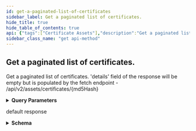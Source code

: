 ```yaml
---
id: get-a-paginated-list-of-certificates
sidebar_label: Get a paginated list of certificates.
hide_title: true
hide_table_of_contents: true
api: {"tags":["Certificate Assets"],"description":"Get a paginated list of certificates. 'details' field of the response will be empty but is populated by the fetch endpoint - /api/v2/assets/certificates/{md5Hash}","operationId":"getAllCertAssets","parameters":[{"name":"limit","in":"query","description":"Page size limit","required":false,"schema":{"type":"integer","format":"int32","default":100}},{"name":"pageToken","in":"query","description":"Page token for pagination","required":false,"schema":{"type":"string"}},{"name":"commonNameSearch","in":"query","description":"Search for given domain value via substring match","required":false,"schema":{"type":"string"}},{"name":"recentIp","in":"query","description":"Filter by IP; Returns only assets with a recent IP matching the provided filter.","required":false,"schema":{"type":"string"}},{"name":"providerId","in":"query","description":"Comma-separated string; Returns only results that were found on the given providers. If not set, filter is ignored.","required":false,"schema":{"uniqueItems":true,"type":"array","items":{"type":"string"}}},{"name":"providerName","in":"query","description":"Comma-separated string; Returns only results that were found on the given providers. If not set, filter is ignored.","required":false,"schema":{"uniqueItems":true,"type":"array","items":{"type":"string"}}},{"name":"formattedIssuerOrg","in":"query","description":"Comma-separated string; Returns only results that were found on the given formatted issuer orgs. If not set, filter is ignored.","required":false,"schema":{"type":"string"}},{"name":"businessUnitId","in":"query","description":"Comma-separated string; Returns only results whose Business Unit's ID falls in the provided list. NOTE: If omitted, the API will return results for all Business Units the user has permissions to view.","required":false,"schema":{"uniqueItems":true,"type":"array","items":{"type":"string","format":"uuid"}}},{"name":"businessUnitName","in":"query","description":"Comma-separated string; Returns only results whose Business Unit's Name falls in the provided list. NOTE: If omitted, the API will return results for all Business Units the user has permissions to view.","required":false,"schema":{"uniqueItems":true,"type":"array","items":{"type":"string"}}},{"name":"property","in":"query","description":"Comma-separated string; Returns only results whose certificate property falls in the provided list. NOTE: If omitted, the API will return results for all properties the user has permissions to view.","required":false,"schema":{"uniqueItems":true,"type":"array","items":{"type":"string"}}},{"name":"minLastObservedDate","in":"query","description":"Filter by last observed timestamp. Date formatted string (YYYY-MM-DD).","required":false,"schema":{"type":"string","format":"date"}},{"name":"certificateAdvertisementStatus","in":"query","description":"Comma-separated string; Returns only result whose asset's certificate advertisement whose statuses fall in the provided list.","required":false,"schema":{"uniqueItems":true,"type":"array","items":{"type":"string","enum":["NO_CERTIFICATE_ADVERTISEMENT","HAS_CERTIFICATE_ADVERTISEMENT"]}}},{"name":"serviceStatus","in":"query","description":"Comma-separated string; Returns only result whose asset's service whose statuses fall in the provided list.","required":false,"schema":{"uniqueItems":true,"type":"array","items":{"type":"string","enum":["NO_ACTIVE_SERVICE","HAS_ACTIVE_SERVICE","NO_ACTIVE_CLOUD_SERVICE","HAS_ACTIVE_CLOUD_SERVICE","NO_ACTIVE_ON_PREM_SERVICE","HAS_ACTIVE_ON_PREM_SERVICE"]}}},{"name":"issueStatus","in":"query","description":"Comma-separated string; Returns only result whose asset's issue statuses fall in the provided list.","required":false,"schema":{"uniqueItems":true,"type":"array","items":{"type":"string","enum":["NO_ACTIVE_ISSUE","HAS_ACTIVE_ISSUE"]}}},{"name":"hostingEnvironment","in":"query","description":"Filter by Hosting Environment","required":false,"schema":{"type":"string","enum":["ON_PREM","CLOUD","NONE","RESERVED_IPS"]}},{"name":"hasRelatedCloudResources","in":"query","description":"Filter by whether the asset has a related cloud resource asset","required":false,"schema":{"uniqueItems":true,"type":"array","items":{"type":"boolean"}}},{"name":"tagId","in":"query","description":"Comma-separated string; Returns any assets with a tagId in the provided set.","required":false,"schema":{"uniqueItems":true,"type":"array","items":{"type":"string","format":"uuid"}}},{"name":"tagName","in":"query","description":"Comma-separated string; Returns any assets with a tagName in the provided set.","required":false,"schema":{"uniqueItems":true,"type":"array","items":{"type":"string"}}},{"name":"include","in":"query","description":"Comma-separated string; Include the provided fields as part of the serialized result.<br/>Values:<br/>`certDetails`: populate all elements in `data[*].details`.<br/>If param is not specified, `data[*].details` will be empty.","required":false,"schema":{"uniqueItems":true,"type":"array","items":{"type":"string"}}},{"name":"sort","in":"query","description":"Sort by specified properties","required":false,"schema":{"type":"string"}}],"responses":{"200":{"description":"default response","content":{"application/json":{"schema":{"type":"object","properties":{"data":{"type":"array","items":{"type":"object","properties":{"id":{"type":"string","format":"uuid"},"tenant":{"type":"object","properties":{"id":{"type":"string","format":"uuid"},"name":{"type":"string"},"tenantId":{"type":"string","format":"uuid"}}},"businessUnits":{"uniqueItems":true,"type":"array","items":{"type":"object","properties":{"id":{"type":"string","format":"uuid"},"name":{"type":"string"},"tenantId":{"type":"string","format":"uuid"}}}},"dateAdded":{"type":"string","format":"date-time"},"firstObserved":{"type":"string","format":"date-time"},"lastObserved":{"type":"string","format":"date-time"},"providers":{"uniqueItems":true,"type":"array","items":{"type":"object","properties":{"id":{"type":"string"},"name":{"type":"string"}}}},"certificate":{"required":["id","md5Fingerprint","md5Hash","pemSha1","pemSha256","sha1Fingerprint","sha256Fingerprint"],"type":"object","properties":{"id":{"type":"string","format":"uuid"},"md5Hash":{"type":"string"},"issuer":{"type":"string"},"issuerAlternativeNames":{"type":"string"},"issuerCountry":{"type":"string"},"issuerEmail":{"type":"string"},"issuerLocality":{"type":"string"},"issuerName":{"type":"string"},"issuerOrg":{"type":"string"},"formattedIssuerOrg":{"type":"string"},"issuerOrgUnit":{"type":"string"},"issuerState":{"type":"string"},"publicKey":{"type":"string"},"publicKeyAlgorithm":{"type":"string"},"publicKeyRsaExponent":{"type":"integer","format":"int64"},"signatureAlgorithm":{"type":"string"},"subject":{"type":"string"},"subjectAlternativeNames":{"type":"string"},"subjectCountry":{"type":"string"},"subjectEmail":{"type":"string"},"subjectLocality":{"type":"string"},"subjectName":{"type":"string"},"subjectOrg":{"type":"string"},"subjectOrgUnit":{"type":"string"},"subjectState":{"type":"string"},"serialNumber":{"type":"string"},"validNotBefore":{"type":"string"},"validNotAfter":{"type":"string"},"version":{"type":"string"},"publicKeyBits":{"type":"integer","format":"int32"},"pemSha256":{"type":"string"},"pemSha1":{"type":"string"},"publicKeyModulus":{"type":"string"},"publicKeySpki":{"type":"string"},"sha1Fingerprint":{"type":"string"},"sha256Fingerprint":{"type":"string"},"md5Fingerprint":{"type":"string"}}},"commonName":{"type":"string"},"properties":{"uniqueItems":true,"type":"array","items":{"type":"string"}},"hasLinkedCloudResources":{"type":"boolean"},"certificateAdvertisementStatus":{"uniqueItems":true,"type":"array","items":{"type":"string"}},"serviceStatus":{"uniqueItems":true,"type":"array","items":{"type":"string"}},"issueStatus":{"uniqueItems":true,"type":"array","items":{"type":"string"}},"details":{"type":"object","properties":{"recentIps":{"type":"array","items":{"type":"object","properties":{"ip":{"type":"string"},"domain":{"type":"string"},"type":{"type":"string"},"assetType":{"type":"string"},"assetKey":{"type":"string"},"provider":{"type":"object","properties":{"id":{"type":"string"},"name":{"type":"string"}}},"lastObserved":{"type":"string","format":"date-time"},"tenant":{"type":"object","properties":{"id":{"type":"string","format":"uuid"},"name":{"type":"string"},"tenantId":{"type":"string","format":"uuid"}}},"businessUnits":{"uniqueItems":true,"type":"array","items":{"type":"object","properties":{"id":{"type":"string","format":"uuid"},"name":{"type":"string"},"tenantId":{"type":"string","format":"uuid"}}}},"commonName":{"type":"string"}}}},"cloudResources":{"type":"array","items":{"type":"object","properties":{"id":{"type":"string","format":"uuid"},"tenant":{"type":"object","properties":{"id":{"type":"string","format":"uuid"},"name":{"type":"string"},"tenantId":{"type":"string","format":"uuid"}}},"businessUnits":{"uniqueItems":true,"type":"array","items":{"type":"object","properties":{"id":{"type":"string","format":"uuid"},"name":{"type":"string"},"tenantId":{"type":"string","format":"uuid"}}}},"dateAdded":{"type":"string","format":"date-time"},"firstObserved":{"type":"string","format":"date-time"},"lastObserved":{"type":"string","format":"date-time"},"instanceId":{"type":"string"},"type":{"type":"string"},"name":{"type":"string"},"ips":{"uniqueItems":true,"type":"array","items":{"type":"string"}},"domain":{"type":"string"},"provider":{"type":"object","properties":{"id":{"type":"string"},"name":{"type":"string"}}},"region":{"type":"string"},"vpc":{"type":"object","properties":{"id":{"type":"string"},"name":{"type":"string"}}},"accountIntegration":{"type":"object","properties":{"id":{"type":"string","format":"uuid"},"name":{"type":"string"}}},"providerAccountId":{"type":"string"},"details":{"type":"object","properties":{"recentIps":{"type":"array","items":{"type":"object","properties":{"ip":{"type":"string"},"domain":{"type":"string"},"type":{"type":"string"},"assetType":{"type":"string"},"assetKey":{"type":"string"},"provider":{"type":"object","properties":{"id":{"type":"string"},"name":{"type":"string"}}},"lastObserved":{"type":"string","format":"date-time"},"tenant":{"type":"object","properties":{"id":{"type":"string","format":"uuid"},"name":{"type":"string"},"tenantId":{"type":"string","format":"uuid"}}},"businessUnits":{"uniqueItems":true,"type":"array","items":{"type":"object","properties":{"id":{"type":"string","format":"uuid"},"name":{"type":"string"},"tenantId":{"type":"string","format":"uuid"}}}},"commonName":{"type":"string"}}}}}},"serviceStatus":{"uniqueItems":true,"type":"array","items":{"type":"string"}},"issueStatus":{"uniqueItems":true,"type":"array","items":{"type":"string"}},"annotations":{"required":["contacts","note","tags"],"type":"object","properties":{"contacts":{"maxItems":100,"minItems":0,"uniqueItems":true,"type":"array","items":{"type":"object","properties":{"id":{"type":"string","format":"uuid"},"email":{"maxLength":254,"minLength":0,"type":"string"}}}},"tags":{"maxItems":100,"minItems":0,"uniqueItems":true,"type":"array","items":{"type":"object","properties":{"id":{"type":"string","format":"uuid"},"name":{"type":"string"}}}},"note":{"maxLength":1024,"minLength":0,"type":"string"}}},"sourceDetails":{"uniqueItems":true,"type":"array","items":{"type":"string"}}}}},"base64Encoded":{"type":"string"}}},"annotations":{"required":["contacts","note","tags"],"type":"object","properties":{"contacts":{"maxItems":100,"minItems":0,"uniqueItems":true,"type":"array","items":{"type":"object","properties":{"id":{"type":"string","format":"uuid"},"email":{"maxLength":254,"minLength":0,"type":"string"}}}},"tags":{"maxItems":100,"minItems":0,"uniqueItems":true,"type":"array","items":{"type":"object","properties":{"id":{"type":"string","format":"uuid"},"name":{"type":"string"}}}},"note":{"maxLength":1024,"minLength":0,"type":"string"}}},"sourceDetails":{"uniqueItems":true,"type":"array","items":{"type":"string"}}}}},"pagination":{"type":"object","properties":{"next":{"type":"string"},"prev":{"type":"string"},"current":{"type":"string"}}},"meta":{"type":"object","properties":{"nextPageToken":{"type":"string"},"prevPageToken":{"type":"string"}}}}}}}}},"method":"get","path":"/api/v2/assets/certificates","servers":[{"url":"https://expander.expanse.co"}],"security":[{"Bearer":[]}],"securitySchemes":{"ClientCredentials":{"type":"oauth2","description":"For more information on how to retrieve client credentials, visit the Xpanse [TechDocs](https://docs.paloaltonetworks.com/cortex/cortex-xpanse/cortex-xpanse-user-guide/apis-and-integrations-main/expander-apis-and-integrations/expander-apis.html#expander-apis). This is the preferred method for retrieving a JWT for Xpanse APIs. There will be significant customer communications and a lengthy migration period before refresh token support is removed in favor of the client credentials flow.\n\nExchange a `client_id` and `client_secret` for an `access_token` (JWT) that can be passed to all Xpanse APIs. See [Get Access Token from Client Credentials](#operation/getAccessToken) for more info.","flows":{"clientCredentials":{"tokenUrl":"/api/oauth2/RequestToken","scopes":{"scope-xpanse":"access Xpanse APIs"}}}},"RefreshToken-Deprecated":{"type":"apiKey","description":"Xpanse APIs continue to support this JWT retrieval method alongside the preferred client credentials flow. There will be significant customer communications and a lengthy migration period before refresh token support is removed in favor of the client credentials flow.\n\nProvide a valid Xpanse-provided refresh token to access `/api/v1/idToken/`. This route will generate a JWT token that can be used with the other api endpoints.\n\nExample: `Authorization: Bearer <refreshToken>`","name":"Authorization","in":"header"},"Bearer":{"type":"http","description":"To access Xpanse APIs, a valid access token (JWT) must be included in every request\nin the `Authorization` header, which is retrieved by going through the client credentials flow (preferred method of JWT retrieval).\n\nThe value for this header should be `Bearer <access_token>`, where the token is the base64-encoded JSON Web Token returned as the `access_token` field in the client credentials flow.","name":"Authorization","in":"header","scheme":"bearer","bearerFormat":"JWT"}},"info":{"title":"Assets","description":"An API for interacting with Network Asset data.","termsOfService":"https://www.paloaltonetworks.com/content/dam/pan/en_US/assets/pdf/legal/palo-alto-networks-end-user-license-agreement-eula.pdf","contact":{"name":"API Support","url":"https://docs.paloaltonetworks.com/cortex/cortex-xpanse/cortex-xpanse-user-guide/apis-and-integrations-main/expander-apis-and-integrations/expander-apis.html#expander-apis","email":"expanse-support@paloaltonetworks.com"},"version":"3.0.0"},"postman":{"name":"Get a paginated list of certificates.","description":{"content":"Get a paginated list of certificates. 'details' field of the response will be empty but is populated by the fetch endpoint - /api/v2/assets/certificates/{md5Hash}","type":"text/plain"},"url":{"path":["api","v2","assets","certificates"],"host":["{{baseUrl}}"],"query":[{"disabled":false,"description":{"content":"Page size limit","type":"text/plain"},"key":"limit","value":""},{"disabled":false,"description":{"content":"Page token for pagination","type":"text/plain"},"key":"pageToken","value":""},{"disabled":false,"description":{"content":"Search for given domain value via substring match","type":"text/plain"},"key":"commonNameSearch","value":""},{"disabled":false,"description":{"content":"Filter by IP; Returns only assets with a recent IP matching the provided filter.","type":"text/plain"},"key":"recentIp","value":""},{"disabled":false,"description":{"content":"Comma-separated string; Returns only results that were found on the given providers. If not set, filter is ignored.","type":"text/plain"},"key":"providerId","value":""},{"disabled":false,"description":{"content":"Comma-separated string; Returns only results that were found on the given providers. If not set, filter is ignored.","type":"text/plain"},"key":"providerName","value":""},{"disabled":false,"description":{"content":"Comma-separated string; Returns only results that were found on the given formatted issuer orgs. If not set, filter is ignored.","type":"text/plain"},"key":"formattedIssuerOrg","value":""},{"disabled":false,"description":{"content":"Comma-separated string; Returns only results whose Business Unit's ID falls in the provided list. NOTE: If omitted, the API will return results for all Business Units the user has permissions to view.","type":"text/plain"},"key":"businessUnitId","value":""},{"disabled":false,"description":{"content":"Comma-separated string; Returns only results whose Business Unit's Name falls in the provided list. NOTE: If omitted, the API will return results for all Business Units the user has permissions to view.","type":"text/plain"},"key":"businessUnitName","value":""},{"disabled":false,"description":{"content":"Comma-separated string; Returns only results whose certificate property falls in the provided list. NOTE: If omitted, the API will return results for all properties the user has permissions to view.","type":"text/plain"},"key":"property","value":""},{"disabled":false,"description":{"content":"Filter by last observed timestamp. Date formatted string (YYYY-MM-DD).","type":"text/plain"},"key":"minLastObservedDate","value":""},{"disabled":false,"description":{"content":"Comma-separated string; Returns only result whose asset's certificate advertisement whose statuses fall in the provided list.","type":"text/plain"},"key":"certificateAdvertisementStatus","value":""},{"disabled":false,"description":{"content":"Comma-separated string; Returns only result whose asset's service whose statuses fall in the provided list.","type":"text/plain"},"key":"serviceStatus","value":""},{"disabled":false,"description":{"content":"Comma-separated string; Returns only result whose asset's issue statuses fall in the provided list.","type":"text/plain"},"key":"issueStatus","value":""},{"disabled":false,"description":{"content":"Filter by Hosting Environment","type":"text/plain"},"key":"hostingEnvironment","value":""},{"disabled":false,"description":{"content":"Filter by whether the asset has a related cloud resource asset","type":"text/plain"},"key":"hasRelatedCloudResources","value":""},{"disabled":false,"description":{"content":"Comma-separated string; Returns any assets with a tagId in the provided set.","type":"text/plain"},"key":"tagId","value":""},{"disabled":false,"description":{"content":"Comma-separated string; Returns any assets with a tagName in the provided set.","type":"text/plain"},"key":"tagName","value":""},{"disabled":false,"description":{"content":"Comma-separated string; Include the provided fields as part of the serialized result.<br/>Values:<br/>`certDetails`: populate all elements in `data[*].details`.<br/>If param is not specified, `data[*].details` will be empty.","type":"text/plain"},"key":"include","value":""},{"disabled":false,"description":{"content":"Sort by specified properties","type":"text/plain"},"key":"sort","value":""}],"variable":[]},"header":[{"key":"Accept","value":"application/json"}],"method":"GET"}}
sidebar_class_name: "get api-method"
---
```



## Get a paginated list of certificates.



Get a paginated list of certificates. &#39;details&#39; field of the response will be empty but is populated by the fetch endpoint - /api/v2/assets/certificates/{md5Hash}

<details style={{"marginBottom":"1rem"}}><summary style={{}}><strong>Query Parameters</strong></summary><div><ul><ParamsItem className={"paramsItem"} param={{"name":"limit","in":"query","description":"Page size limit","required":false,"schema":{"type":"integer","format":"int32","default":100}}}></ParamsItem><ParamsItem className={"paramsItem"} param={{"name":"pageToken","in":"query","description":"Page token for pagination","required":false,"schema":{"type":"string"}}}></ParamsItem><ParamsItem className={"paramsItem"} param={{"name":"commonNameSearch","in":"query","description":"Search for given domain value via substring match","required":false,"schema":{"type":"string"}}}></ParamsItem><ParamsItem className={"paramsItem"} param={{"name":"recentIp","in":"query","description":"Filter by IP; Returns only assets with a recent IP matching the provided filter.","required":false,"schema":{"type":"string"}}}></ParamsItem><ParamsItem className={"paramsItem"} param={{"name":"providerId","in":"query","description":"Comma-separated string; Returns only results that were found on the given providers. If not set, filter is ignored.","required":false,"schema":{"uniqueItems":true,"type":"array","items":{"type":"string"}}}}></ParamsItem><ParamsItem className={"paramsItem"} param={{"name":"providerName","in":"query","description":"Comma-separated string; Returns only results that were found on the given providers. If not set, filter is ignored.","required":false,"schema":{"uniqueItems":true,"type":"array","items":{"type":"string"}}}}></ParamsItem><ParamsItem className={"paramsItem"} param={{"name":"formattedIssuerOrg","in":"query","description":"Comma-separated string; Returns only results that were found on the given formatted issuer orgs. If not set, filter is ignored.","required":false,"schema":{"type":"string"}}}></ParamsItem><ParamsItem className={"paramsItem"} param={{"name":"businessUnitId","in":"query","description":"Comma-separated string; Returns only results whose Business Unit's ID falls in the provided list. NOTE: If omitted, the API will return results for all Business Units the user has permissions to view.","required":false,"schema":{"uniqueItems":true,"type":"array","items":{"type":"string","format":"uuid"}}}}></ParamsItem><ParamsItem className={"paramsItem"} param={{"name":"businessUnitName","in":"query","description":"Comma-separated string; Returns only results whose Business Unit's Name falls in the provided list. NOTE: If omitted, the API will return results for all Business Units the user has permissions to view.","required":false,"schema":{"uniqueItems":true,"type":"array","items":{"type":"string"}}}}></ParamsItem><ParamsItem className={"paramsItem"} param={{"name":"property","in":"query","description":"Comma-separated string; Returns only results whose certificate property falls in the provided list. NOTE: If omitted, the API will return results for all properties the user has permissions to view.","required":false,"schema":{"uniqueItems":true,"type":"array","items":{"type":"string"}}}}></ParamsItem><ParamsItem className={"paramsItem"} param={{"name":"minLastObservedDate","in":"query","description":"Filter by last observed timestamp. Date formatted string (YYYY-MM-DD).","required":false,"schema":{"type":"string","format":"date"}}}></ParamsItem><ParamsItem className={"paramsItem"} param={{"name":"certificateAdvertisementStatus","in":"query","description":"Comma-separated string; Returns only result whose asset's certificate advertisement whose statuses fall in the provided list.","required":false,"schema":{"uniqueItems":true,"type":"array","items":{"type":"string","enum":["NO_CERTIFICATE_ADVERTISEMENT","HAS_CERTIFICATE_ADVERTISEMENT"]}}}}></ParamsItem><ParamsItem className={"paramsItem"} param={{"name":"serviceStatus","in":"query","description":"Comma-separated string; Returns only result whose asset's service whose statuses fall in the provided list.","required":false,"schema":{"uniqueItems":true,"type":"array","items":{"type":"string","enum":["NO_ACTIVE_SERVICE","HAS_ACTIVE_SERVICE","NO_ACTIVE_CLOUD_SERVICE","HAS_ACTIVE_CLOUD_SERVICE","NO_ACTIVE_ON_PREM_SERVICE","HAS_ACTIVE_ON_PREM_SERVICE"]}}}}></ParamsItem><ParamsItem className={"paramsItem"} param={{"name":"issueStatus","in":"query","description":"Comma-separated string; Returns only result whose asset's issue statuses fall in the provided list.","required":false,"schema":{"uniqueItems":true,"type":"array","items":{"type":"string","enum":["NO_ACTIVE_ISSUE","HAS_ACTIVE_ISSUE"]}}}}></ParamsItem><ParamsItem className={"paramsItem"} param={{"name":"hostingEnvironment","in":"query","description":"Filter by Hosting Environment","required":false,"schema":{"type":"string","enum":["ON_PREM","CLOUD","NONE","RESERVED_IPS"]}}}></ParamsItem><ParamsItem className={"paramsItem"} param={{"name":"hasRelatedCloudResources","in":"query","description":"Filter by whether the asset has a related cloud resource asset","required":false,"schema":{"uniqueItems":true,"type":"array","items":{"type":"boolean"}}}}></ParamsItem><ParamsItem className={"paramsItem"} param={{"name":"tagId","in":"query","description":"Comma-separated string; Returns any assets with a tagId in the provided set.","required":false,"schema":{"uniqueItems":true,"type":"array","items":{"type":"string","format":"uuid"}}}}></ParamsItem><ParamsItem className={"paramsItem"} param={{"name":"tagName","in":"query","description":"Comma-separated string; Returns any assets with a tagName in the provided set.","required":false,"schema":{"uniqueItems":true,"type":"array","items":{"type":"string"}}}}></ParamsItem><ParamsItem className={"paramsItem"} param={{"name":"include","in":"query","description":"Comma-separated string; Include the provided fields as part of the serialized result.<br/>Values:<br/>`certDetails`: populate all elements in `data[*].details`.<br/>If param is not specified, `data[*].details` will be empty.","required":false,"schema":{"uniqueItems":true,"type":"array","items":{"type":"string"}}}}></ParamsItem><ParamsItem className={"paramsItem"} param={{"name":"sort","in":"query","description":"Sort by specified properties","required":false,"schema":{"type":"string"}}}></ParamsItem></ul></div></details><div><ApiTabs><TabItem label={"200"} value={"200"}><div>

default response

</div><div><details style={{}}><summary style={{"textAlign":"left"}}><strong>Schema</strong></summary><div style={{"textAlign":"left","marginLeft":"1rem"}}></div><ul style={{"marginLeft":"1rem"}}><SchemaItem collapsible={true} className={"schemaItem"}><details style={{}}><summary style={{}}><strong>data</strong><span style={{"opacity":"0.6"}}> object[]</span></summary><div style={{"marginLeft":"1rem"}}><ul><SchemaItem collapsible={false} name={"id"} required={false} schemaDescription={undefined} schemaName={"uuid"} qualifierMessage={undefined}></SchemaItem><SchemaItem collapsible={true} className={"schemaItem"}><details style={{}}><summary style={{}}><strong>tenant</strong><span style={{"opacity":"0.6"}}> object</span></summary><div style={{"marginLeft":"1rem"}}><ul><SchemaItem collapsible={false} name={"id"} required={false} schemaDescription={undefined} schemaName={"uuid"} qualifierMessage={undefined}></SchemaItem><SchemaItem collapsible={false} name={"name"} required={false} schemaDescription={undefined} schemaName={"string"} qualifierMessage={undefined}></SchemaItem><SchemaItem collapsible={false} name={"tenantId"} required={false} schemaDescription={undefined} schemaName={"uuid"} qualifierMessage={undefined}></SchemaItem></ul></div></details></SchemaItem><SchemaItem collapsible={true} className={"schemaItem"}><details style={{}}><summary style={{}}><strong>businessUnits</strong><span style={{"opacity":"0.6"}}> object[]</span></summary><div style={{"marginLeft":"1rem"}}><ul><SchemaItem collapsible={false} name={"id"} required={false} schemaDescription={undefined} schemaName={"uuid"} qualifierMessage={undefined}></SchemaItem><SchemaItem collapsible={false} name={"name"} required={false} schemaDescription={undefined} schemaName={"string"} qualifierMessage={undefined}></SchemaItem><SchemaItem collapsible={false} name={"tenantId"} required={false} schemaDescription={undefined} schemaName={"uuid"} qualifierMessage={undefined}></SchemaItem></ul></div></details></SchemaItem><SchemaItem collapsible={false} name={"dateAdded"} required={false} schemaDescription={undefined} schemaName={"date-time"} qualifierMessage={undefined}></SchemaItem><SchemaItem collapsible={false} name={"firstObserved"} required={false} schemaDescription={undefined} schemaName={"date-time"} qualifierMessage={undefined}></SchemaItem><SchemaItem collapsible={false} name={"lastObserved"} required={false} schemaDescription={undefined} schemaName={"date-time"} qualifierMessage={undefined}></SchemaItem><SchemaItem collapsible={true} className={"schemaItem"}><details style={{}}><summary style={{}}><strong>providers</strong><span style={{"opacity":"0.6"}}> object[]</span></summary><div style={{"marginLeft":"1rem"}}><ul><SchemaItem collapsible={false} name={"id"} required={false} schemaDescription={undefined} schemaName={"string"} qualifierMessage={undefined}></SchemaItem><SchemaItem collapsible={false} name={"name"} required={false} schemaDescription={undefined} schemaName={"string"} qualifierMessage={undefined}></SchemaItem></ul></div></details></SchemaItem><SchemaItem collapsible={true} className={"schemaItem"}><details style={{}}><summary style={{}}><strong>certificate</strong><span style={{"opacity":"0.6"}}> object</span></summary><div style={{"marginLeft":"1rem"}}><ul><SchemaItem collapsible={false} name={"id"} required={true} schemaDescription={undefined} schemaName={"uuid"} qualifierMessage={undefined}></SchemaItem><SchemaItem collapsible={false} name={"md5Hash"} required={true} schemaDescription={undefined} schemaName={"string"} qualifierMessage={undefined}></SchemaItem><SchemaItem collapsible={false} name={"issuer"} required={false} schemaDescription={undefined} schemaName={"string"} qualifierMessage={undefined}></SchemaItem><SchemaItem collapsible={false} name={"issuerAlternativeNames"} required={false} schemaDescription={undefined} schemaName={"string"} qualifierMessage={undefined}></SchemaItem><SchemaItem collapsible={false} name={"issuerCountry"} required={false} schemaDescription={undefined} schemaName={"string"} qualifierMessage={undefined}></SchemaItem><SchemaItem collapsible={false} name={"issuerEmail"} required={false} schemaDescription={undefined} schemaName={"string"} qualifierMessage={undefined}></SchemaItem><SchemaItem collapsible={false} name={"issuerLocality"} required={false} schemaDescription={undefined} schemaName={"string"} qualifierMessage={undefined}></SchemaItem><SchemaItem collapsible={false} name={"issuerName"} required={false} schemaDescription={undefined} schemaName={"string"} qualifierMessage={undefined}></SchemaItem><SchemaItem collapsible={false} name={"issuerOrg"} required={false} schemaDescription={undefined} schemaName={"string"} qualifierMessage={undefined}></SchemaItem><SchemaItem collapsible={false} name={"formattedIssuerOrg"} required={false} schemaDescription={undefined} schemaName={"string"} qualifierMessage={undefined}></SchemaItem><SchemaItem collapsible={false} name={"issuerOrgUnit"} required={false} schemaDescription={undefined} schemaName={"string"} qualifierMessage={undefined}></SchemaItem><SchemaItem collapsible={false} name={"issuerState"} required={false} schemaDescription={undefined} schemaName={"string"} qualifierMessage={undefined}></SchemaItem><SchemaItem collapsible={false} name={"publicKey"} required={false} schemaDescription={undefined} schemaName={"string"} qualifierMessage={undefined}></SchemaItem><SchemaItem collapsible={false} name={"publicKeyAlgorithm"} required={false} schemaDescription={undefined} schemaName={"string"} qualifierMessage={undefined}></SchemaItem><SchemaItem collapsible={false} name={"publicKeyRsaExponent"} required={false} schemaDescription={undefined} schemaName={"int64"} qualifierMessage={undefined}></SchemaItem><SchemaItem collapsible={false} name={"signatureAlgorithm"} required={false} schemaDescription={undefined} schemaName={"string"} qualifierMessage={undefined}></SchemaItem><SchemaItem collapsible={false} name={"subject"} required={false} schemaDescription={undefined} schemaName={"string"} qualifierMessage={undefined}></SchemaItem><SchemaItem collapsible={false} name={"subjectAlternativeNames"} required={false} schemaDescription={undefined} schemaName={"string"} qualifierMessage={undefined}></SchemaItem><SchemaItem collapsible={false} name={"subjectCountry"} required={false} schemaDescription={undefined} schemaName={"string"} qualifierMessage={undefined}></SchemaItem><SchemaItem collapsible={false} name={"subjectEmail"} required={false} schemaDescription={undefined} schemaName={"string"} qualifierMessage={undefined}></SchemaItem><SchemaItem collapsible={false} name={"subjectLocality"} required={false} schemaDescription={undefined} schemaName={"string"} qualifierMessage={undefined}></SchemaItem><SchemaItem collapsible={false} name={"subjectName"} required={false} schemaDescription={undefined} schemaName={"string"} qualifierMessage={undefined}></SchemaItem><SchemaItem collapsible={false} name={"subjectOrg"} required={false} schemaDescription={undefined} schemaName={"string"} qualifierMessage={undefined}></SchemaItem><SchemaItem collapsible={false} name={"subjectOrgUnit"} required={false} schemaDescription={undefined} schemaName={"string"} qualifierMessage={undefined}></SchemaItem><SchemaItem collapsible={false} name={"subjectState"} required={false} schemaDescription={undefined} schemaName={"string"} qualifierMessage={undefined}></SchemaItem><SchemaItem collapsible={false} name={"serialNumber"} required={false} schemaDescription={undefined} schemaName={"string"} qualifierMessage={undefined}></SchemaItem><SchemaItem collapsible={false} name={"validNotBefore"} required={false} schemaDescription={undefined} schemaName={"string"} qualifierMessage={undefined}></SchemaItem><SchemaItem collapsible={false} name={"validNotAfter"} required={false} schemaDescription={undefined} schemaName={"string"} qualifierMessage={undefined}></SchemaItem><SchemaItem collapsible={false} name={"version"} required={false} schemaDescription={undefined} schemaName={"string"} qualifierMessage={undefined}></SchemaItem><SchemaItem collapsible={false} name={"publicKeyBits"} required={false} schemaDescription={undefined} schemaName={"int32"} qualifierMessage={undefined}></SchemaItem><SchemaItem collapsible={false} name={"pemSha256"} required={true} schemaDescription={undefined} schemaName={"string"} qualifierMessage={undefined}></SchemaItem><SchemaItem collapsible={false} name={"pemSha1"} required={true} schemaDescription={undefined} schemaName={"string"} qualifierMessage={undefined}></SchemaItem><SchemaItem collapsible={false} name={"publicKeyModulus"} required={false} schemaDescription={undefined} schemaName={"string"} qualifierMessage={undefined}></SchemaItem><SchemaItem collapsible={false} name={"publicKeySpki"} required={false} schemaDescription={undefined} schemaName={"string"} qualifierMessage={undefined}></SchemaItem><SchemaItem collapsible={false} name={"sha1Fingerprint"} required={true} schemaDescription={undefined} schemaName={"string"} qualifierMessage={undefined}></SchemaItem><SchemaItem collapsible={false} name={"sha256Fingerprint"} required={true} schemaDescription={undefined} schemaName={"string"} qualifierMessage={undefined}></SchemaItem><SchemaItem collapsible={false} name={"md5Fingerprint"} required={true} schemaDescription={undefined} schemaName={"string"} qualifierMessage={undefined}></SchemaItem></ul></div></details></SchemaItem><SchemaItem collapsible={false} name={"commonName"} required={false} schemaDescription={undefined} schemaName={"string"} qualifierMessage={undefined}></SchemaItem><SchemaItem collapsible={false} name={"properties"} required={false} schemaDescription={undefined} schemaName={"string[]"} qualifierMessage={undefined}></SchemaItem><SchemaItem collapsible={false} name={"hasLinkedCloudResources"} required={false} schemaDescription={undefined} schemaName={"boolean"} qualifierMessage={undefined}></SchemaItem><SchemaItem collapsible={false} name={"certificateAdvertisementStatus"} required={false} schemaDescription={undefined} schemaName={"string[]"} qualifierMessage={undefined}></SchemaItem><SchemaItem collapsible={false} name={"serviceStatus"} required={false} schemaDescription={undefined} schemaName={"string[]"} qualifierMessage={undefined}></SchemaItem><SchemaItem collapsible={false} name={"issueStatus"} required={false} schemaDescription={undefined} schemaName={"string[]"} qualifierMessage={undefined}></SchemaItem><SchemaItem collapsible={true} className={"schemaItem"}><details style={{}}><summary style={{}}><strong>details</strong><span style={{"opacity":"0.6"}}> object</span></summary><div style={{"marginLeft":"1rem"}}><ul><SchemaItem collapsible={true} className={"schemaItem"}><details style={{}}><summary style={{}}><strong>recentIps</strong><span style={{"opacity":"0.6"}}> object[]</span></summary><div style={{"marginLeft":"1rem"}}><ul><SchemaItem collapsible={false} name={"ip"} required={false} schemaDescription={undefined} schemaName={"string"} qualifierMessage={undefined}></SchemaItem><SchemaItem collapsible={false} name={"domain"} required={false} schemaDescription={undefined} schemaName={"string"} qualifierMessage={undefined}></SchemaItem><SchemaItem collapsible={false} name={"type"} required={false} schemaDescription={undefined} schemaName={"string"} qualifierMessage={undefined}></SchemaItem><SchemaItem collapsible={false} name={"assetType"} required={false} schemaDescription={undefined} schemaName={"string"} qualifierMessage={undefined}></SchemaItem><SchemaItem collapsible={false} name={"assetKey"} required={false} schemaDescription={undefined} schemaName={"string"} qualifierMessage={undefined}></SchemaItem><SchemaItem collapsible={true} className={"schemaItem"}><details style={{}}><summary style={{}}><strong>provider</strong><span style={{"opacity":"0.6"}}> object</span></summary><div style={{"marginLeft":"1rem"}}><ul><SchemaItem collapsible={false} name={"id"} required={false} schemaDescription={undefined} schemaName={"string"} qualifierMessage={undefined}></SchemaItem><SchemaItem collapsible={false} name={"name"} required={false} schemaDescription={undefined} schemaName={"string"} qualifierMessage={undefined}></SchemaItem></ul></div></details></SchemaItem><SchemaItem collapsible={false} name={"lastObserved"} required={false} schemaDescription={undefined} schemaName={"date-time"} qualifierMessage={undefined}></SchemaItem><SchemaItem collapsible={true} className={"schemaItem"}><details style={{}}><summary style={{}}><strong>tenant</strong><span style={{"opacity":"0.6"}}> object</span></summary><div style={{"marginLeft":"1rem"}}><ul><SchemaItem collapsible={false} name={"id"} required={false} schemaDescription={undefined} schemaName={"uuid"} qualifierMessage={undefined}></SchemaItem><SchemaItem collapsible={false} name={"name"} required={false} schemaDescription={undefined} schemaName={"string"} qualifierMessage={undefined}></SchemaItem><SchemaItem collapsible={false} name={"tenantId"} required={false} schemaDescription={undefined} schemaName={"uuid"} qualifierMessage={undefined}></SchemaItem></ul></div></details></SchemaItem><SchemaItem collapsible={true} className={"schemaItem"}><details style={{}}><summary style={{}}><strong>businessUnits</strong><span style={{"opacity":"0.6"}}> object[]</span></summary><div style={{"marginLeft":"1rem"}}><ul><SchemaItem collapsible={false} name={"id"} required={false} schemaDescription={undefined} schemaName={"uuid"} qualifierMessage={undefined}></SchemaItem><SchemaItem collapsible={false} name={"name"} required={false} schemaDescription={undefined} schemaName={"string"} qualifierMessage={undefined}></SchemaItem><SchemaItem collapsible={false} name={"tenantId"} required={false} schemaDescription={undefined} schemaName={"uuid"} qualifierMessage={undefined}></SchemaItem></ul></div></details></SchemaItem><SchemaItem collapsible={false} name={"commonName"} required={false} schemaDescription={undefined} schemaName={"string"} qualifierMessage={undefined}></SchemaItem></ul></div></details></SchemaItem><SchemaItem collapsible={true} className={"schemaItem"}><details style={{}}><summary style={{}}><strong>cloudResources</strong><span style={{"opacity":"0.6"}}> object[]</span></summary><div style={{"marginLeft":"1rem"}}><ul><SchemaItem collapsible={false} name={"id"} required={false} schemaDescription={undefined} schemaName={"uuid"} qualifierMessage={undefined}></SchemaItem><SchemaItem collapsible={true} className={"schemaItem"}><details style={{}}><summary style={{}}><strong>tenant</strong><span style={{"opacity":"0.6"}}> object</span></summary><div style={{"marginLeft":"1rem"}}><ul><SchemaItem collapsible={false} name={"id"} required={false} schemaDescription={undefined} schemaName={"uuid"} qualifierMessage={undefined}></SchemaItem><SchemaItem collapsible={false} name={"name"} required={false} schemaDescription={undefined} schemaName={"string"} qualifierMessage={undefined}></SchemaItem><SchemaItem collapsible={false} name={"tenantId"} required={false} schemaDescription={undefined} schemaName={"uuid"} qualifierMessage={undefined}></SchemaItem></ul></div></details></SchemaItem><SchemaItem collapsible={true} className={"schemaItem"}><details style={{}}><summary style={{}}><strong>businessUnits</strong><span style={{"opacity":"0.6"}}> object[]</span></summary><div style={{"marginLeft":"1rem"}}><ul><SchemaItem collapsible={false} name={"id"} required={false} schemaDescription={undefined} schemaName={"uuid"} qualifierMessage={undefined}></SchemaItem><SchemaItem collapsible={false} name={"name"} required={false} schemaDescription={undefined} schemaName={"string"} qualifierMessage={undefined}></SchemaItem><SchemaItem collapsible={false} name={"tenantId"} required={false} schemaDescription={undefined} schemaName={"uuid"} qualifierMessage={undefined}></SchemaItem></ul></div></details></SchemaItem><SchemaItem collapsible={false} name={"dateAdded"} required={false} schemaDescription={undefined} schemaName={"date-time"} qualifierMessage={undefined}></SchemaItem><SchemaItem collapsible={false} name={"firstObserved"} required={false} schemaDescription={undefined} schemaName={"date-time"} qualifierMessage={undefined}></SchemaItem><SchemaItem collapsible={false} name={"lastObserved"} required={false} schemaDescription={undefined} schemaName={"date-time"} qualifierMessage={undefined}></SchemaItem><SchemaItem collapsible={false} name={"instanceId"} required={false} schemaDescription={undefined} schemaName={"string"} qualifierMessage={undefined}></SchemaItem><SchemaItem collapsible={false} name={"type"} required={false} schemaDescription={undefined} schemaName={"string"} qualifierMessage={undefined}></SchemaItem><SchemaItem collapsible={false} name={"name"} required={false} schemaDescription={undefined} schemaName={"string"} qualifierMessage={undefined}></SchemaItem><SchemaItem collapsible={false} name={"ips"} required={false} schemaDescription={undefined} schemaName={"string[]"} qualifierMessage={undefined}></SchemaItem><SchemaItem collapsible={false} name={"domain"} required={false} schemaDescription={undefined} schemaName={"string"} qualifierMessage={undefined}></SchemaItem><SchemaItem collapsible={true} className={"schemaItem"}><details style={{}}><summary style={{}}><strong>provider</strong><span style={{"opacity":"0.6"}}> object</span></summary><div style={{"marginLeft":"1rem"}}><ul><SchemaItem collapsible={false} name={"id"} required={false} schemaDescription={undefined} schemaName={"string"} qualifierMessage={undefined}></SchemaItem><SchemaItem collapsible={false} name={"name"} required={false} schemaDescription={undefined} schemaName={"string"} qualifierMessage={undefined}></SchemaItem></ul></div></details></SchemaItem><SchemaItem collapsible={false} name={"region"} required={false} schemaDescription={undefined} schemaName={"string"} qualifierMessage={undefined}></SchemaItem><SchemaItem collapsible={true} className={"schemaItem"}><details style={{}}><summary style={{}}><strong>vpc</strong><span style={{"opacity":"0.6"}}> object</span></summary><div style={{"marginLeft":"1rem"}}><ul><SchemaItem collapsible={false} name={"id"} required={false} schemaDescription={undefined} schemaName={"string"} qualifierMessage={undefined}></SchemaItem><SchemaItem collapsible={false} name={"name"} required={false} schemaDescription={undefined} schemaName={"string"} qualifierMessage={undefined}></SchemaItem></ul></div></details></SchemaItem><SchemaItem collapsible={true} className={"schemaItem"}><details style={{}}><summary style={{}}><strong>accountIntegration</strong><span style={{"opacity":"0.6"}}> object</span></summary><div style={{"marginLeft":"1rem"}}><ul><SchemaItem collapsible={false} name={"id"} required={false} schemaDescription={undefined} schemaName={"uuid"} qualifierMessage={undefined}></SchemaItem><SchemaItem collapsible={false} name={"name"} required={false} schemaDescription={undefined} schemaName={"string"} qualifierMessage={undefined}></SchemaItem></ul></div></details></SchemaItem><SchemaItem collapsible={false} name={"providerAccountId"} required={false} schemaDescription={undefined} schemaName={"string"} qualifierMessage={undefined}></SchemaItem><SchemaItem collapsible={true} className={"schemaItem"}><details style={{}}><summary style={{}}><strong>details</strong><span style={{"opacity":"0.6"}}> object</span></summary><div style={{"marginLeft":"1rem"}}><ul><SchemaItem collapsible={true} className={"schemaItem"}><details style={{}}><summary style={{}}><strong>recentIps</strong><span style={{"opacity":"0.6"}}> object[]</span></summary><div style={{"marginLeft":"1rem"}}><ul><SchemaItem collapsible={false} name={"ip"} required={false} schemaDescription={undefined} schemaName={"string"} qualifierMessage={undefined}></SchemaItem><SchemaItem collapsible={false} name={"domain"} required={false} schemaDescription={undefined} schemaName={"string"} qualifierMessage={undefined}></SchemaItem><SchemaItem collapsible={false} name={"type"} required={false} schemaDescription={undefined} schemaName={"string"} qualifierMessage={undefined}></SchemaItem><SchemaItem collapsible={false} name={"assetType"} required={false} schemaDescription={undefined} schemaName={"string"} qualifierMessage={undefined}></SchemaItem><SchemaItem collapsible={false} name={"assetKey"} required={false} schemaDescription={undefined} schemaName={"string"} qualifierMessage={undefined}></SchemaItem><SchemaItem collapsible={true} className={"schemaItem"}><details style={{}}><summary style={{}}><strong>provider</strong><span style={{"opacity":"0.6"}}> object</span></summary><div style={{"marginLeft":"1rem"}}><ul><SchemaItem collapsible={false} name={"id"} required={false} schemaDescription={undefined} schemaName={"string"} qualifierMessage={undefined}></SchemaItem><SchemaItem collapsible={false} name={"name"} required={false} schemaDescription={undefined} schemaName={"string"} qualifierMessage={undefined}></SchemaItem></ul></div></details></SchemaItem><SchemaItem collapsible={false} name={"lastObserved"} required={false} schemaDescription={undefined} schemaName={"date-time"} qualifierMessage={undefined}></SchemaItem><SchemaItem collapsible={true} className={"schemaItem"}><details style={{}}><summary style={{}}><strong>tenant</strong><span style={{"opacity":"0.6"}}> object</span></summary><div style={{"marginLeft":"1rem"}}><ul><SchemaItem collapsible={false} name={"id"} required={false} schemaDescription={undefined} schemaName={"uuid"} qualifierMessage={undefined}></SchemaItem><SchemaItem collapsible={false} name={"name"} required={false} schemaDescription={undefined} schemaName={"string"} qualifierMessage={undefined}></SchemaItem><SchemaItem collapsible={false} name={"tenantId"} required={false} schemaDescription={undefined} schemaName={"uuid"} qualifierMessage={undefined}></SchemaItem></ul></div></details></SchemaItem><SchemaItem collapsible={true} className={"schemaItem"}><details style={{}}><summary style={{}}><strong>businessUnits</strong><span style={{"opacity":"0.6"}}> object[]</span></summary><div style={{"marginLeft":"1rem"}}><ul><SchemaItem collapsible={false} name={"id"} required={false} schemaDescription={undefined} schemaName={"uuid"} qualifierMessage={undefined}></SchemaItem><SchemaItem collapsible={false} name={"name"} required={false} schemaDescription={undefined} schemaName={"string"} qualifierMessage={undefined}></SchemaItem><SchemaItem collapsible={false} name={"tenantId"} required={false} schemaDescription={undefined} schemaName={"uuid"} qualifierMessage={undefined}></SchemaItem></ul></div></details></SchemaItem><SchemaItem collapsible={false} name={"commonName"} required={false} schemaDescription={undefined} schemaName={"string"} qualifierMessage={undefined}></SchemaItem></ul></div></details></SchemaItem></ul></div></details></SchemaItem><SchemaItem collapsible={false} name={"serviceStatus"} required={false} schemaDescription={undefined} schemaName={"string[]"} qualifierMessage={undefined}></SchemaItem><SchemaItem collapsible={false} name={"issueStatus"} required={false} schemaDescription={undefined} schemaName={"string[]"} qualifierMessage={undefined}></SchemaItem><SchemaItem collapsible={true} className={"schemaItem"}><details style={{}}><summary style={{}}><strong>annotations</strong><span style={{"opacity":"0.6"}}> object</span></summary><div style={{"marginLeft":"1rem"}}><ul><SchemaItem collapsible={true} className={"schemaItem"}><details style={{}}><summary style={{}}><strong>contacts</strong><span style={{"opacity":"0.6"}}> object[]</span><strong style={{"fontSize":"var(--ifm-code-font-size)","color":"var(--openapi-required)"}}> required</strong></summary><div style={{"marginLeft":"1rem"}}><ul><SchemaItem collapsible={false} name={"id"} required={false} schemaDescription={undefined} schemaName={"uuid"} qualifierMessage={undefined}></SchemaItem><SchemaItem collapsible={false} name={"email"} required={false} schemaDescription={undefined} schemaName={"string"} qualifierMessage={"**Possible values:** length ≤ 254"}></SchemaItem></ul></div></details></SchemaItem><SchemaItem collapsible={true} className={"schemaItem"}><details style={{}}><summary style={{}}><strong>tags</strong><span style={{"opacity":"0.6"}}> object[]</span><strong style={{"fontSize":"var(--ifm-code-font-size)","color":"var(--openapi-required)"}}> required</strong></summary><div style={{"marginLeft":"1rem"}}><ul><SchemaItem collapsible={false} name={"id"} required={false} schemaDescription={undefined} schemaName={"uuid"} qualifierMessage={undefined}></SchemaItem><SchemaItem collapsible={false} name={"name"} required={false} schemaDescription={undefined} schemaName={"string"} qualifierMessage={undefined}></SchemaItem></ul></div></details></SchemaItem><SchemaItem collapsible={false} name={"note"} required={true} schemaDescription={undefined} schemaName={"string"} qualifierMessage={"**Possible values:** length ≤ 1024"}></SchemaItem></ul></div></details></SchemaItem><SchemaItem collapsible={false} name={"sourceDetails"} required={false} schemaDescription={undefined} schemaName={"string[]"} qualifierMessage={undefined}></SchemaItem></ul></div></details></SchemaItem><SchemaItem collapsible={false} name={"base64Encoded"} required={false} schemaDescription={undefined} schemaName={"string"} qualifierMessage={undefined}></SchemaItem></ul></div></details></SchemaItem><SchemaItem collapsible={true} className={"schemaItem"}><details style={{}}><summary style={{}}><strong>annotations</strong><span style={{"opacity":"0.6"}}> object</span></summary><div style={{"marginLeft":"1rem"}}><ul><SchemaItem collapsible={true} className={"schemaItem"}><details style={{}}><summary style={{}}><strong>contacts</strong><span style={{"opacity":"0.6"}}> object[]</span><strong style={{"fontSize":"var(--ifm-code-font-size)","color":"var(--openapi-required)"}}> required</strong></summary><div style={{"marginLeft":"1rem"}}><ul><SchemaItem collapsible={false} name={"id"} required={false} schemaDescription={undefined} schemaName={"uuid"} qualifierMessage={undefined}></SchemaItem><SchemaItem collapsible={false} name={"email"} required={false} schemaDescription={undefined} schemaName={"string"} qualifierMessage={"**Possible values:** length ≤ 254"}></SchemaItem></ul></div></details></SchemaItem><SchemaItem collapsible={true} className={"schemaItem"}><details style={{}}><summary style={{}}><strong>tags</strong><span style={{"opacity":"0.6"}}> object[]</span><strong style={{"fontSize":"var(--ifm-code-font-size)","color":"var(--openapi-required)"}}> required</strong></summary><div style={{"marginLeft":"1rem"}}><ul><SchemaItem collapsible={false} name={"id"} required={false} schemaDescription={undefined} schemaName={"uuid"} qualifierMessage={undefined}></SchemaItem><SchemaItem collapsible={false} name={"name"} required={false} schemaDescription={undefined} schemaName={"string"} qualifierMessage={undefined}></SchemaItem></ul></div></details></SchemaItem><SchemaItem collapsible={false} name={"note"} required={true} schemaDescription={undefined} schemaName={"string"} qualifierMessage={"**Possible values:** length ≤ 1024"}></SchemaItem></ul></div></details></SchemaItem><SchemaItem collapsible={false} name={"sourceDetails"} required={false} schemaDescription={undefined} schemaName={"string[]"} qualifierMessage={undefined}></SchemaItem></ul></div></details></SchemaItem><SchemaItem collapsible={true} className={"schemaItem"}><details style={{}}><summary style={{}}><strong>pagination</strong><span style={{"opacity":"0.6"}}> object</span></summary><div style={{"marginLeft":"1rem"}}><ul><SchemaItem collapsible={false} name={"next"} required={false} schemaDescription={undefined} schemaName={"string"} qualifierMessage={undefined}></SchemaItem><SchemaItem collapsible={false} name={"prev"} required={false} schemaDescription={undefined} schemaName={"string"} qualifierMessage={undefined}></SchemaItem><SchemaItem collapsible={false} name={"current"} required={false} schemaDescription={undefined} schemaName={"string"} qualifierMessage={undefined}></SchemaItem></ul></div></details></SchemaItem><SchemaItem collapsible={true} className={"schemaItem"}><details style={{}}><summary style={{}}><strong>meta</strong><span style={{"opacity":"0.6"}}> object</span></summary><div style={{"marginLeft":"1rem"}}><ul><SchemaItem collapsible={false} name={"nextPageToken"} required={false} schemaDescription={undefined} schemaName={"string"} qualifierMessage={undefined}></SchemaItem><SchemaItem collapsible={false} name={"prevPageToken"} required={false} schemaDescription={undefined} schemaName={"string"} qualifierMessage={undefined}></SchemaItem></ul></div></details></SchemaItem></ul></details></div></TabItem></ApiTabs></div>
      